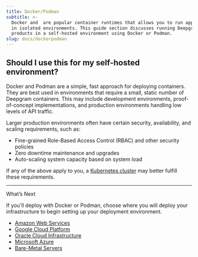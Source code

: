 ```yaml
---
title: Docker/Podman
subtitle: >-
  Docker and  are popular container runtimes that allows you to run applications
  in isolated environments. This guide section discusses running Deepgram
  products in a self-hosted environment using Docker or Podman.
slug: docs/dockerpodman
---
```



## Should I use this for my self-hosted environment?

Docker and Podman are a simple, fast approach for deploying containers. They are best used in environments that require a small, static number of Deepgram containers. This may include development environments, proof-of-concept implementations, and production environments handling low levels of API traffic.

Larger production environments often have certain security, availability, and scaling requirements, such as:

* Fine-grained Role-Based Access Control (RBAC) and other security policies
* Zero downtime maintenance and upgrades
* Auto-scaling system capacity based on system load

If any of the above apply to you, a [Kubernetes cluster](/docs/kubernetes) may better fulfill these requirements.

***

What’s Next

If you'll deploy with Docker or Podman, choose where you will deploy your infrastructure to begin setting up your deployment environment.

* [Amazon Web Services](/docs/aws)
* [Google Cloud Platform](/docs/gcp)
* [Oracle Cloud Infrastructure](/docs/oci)
* [Microsoft Azure](/docs/azure)
* [Bare-Metal Servers](/docs/bare-metal)
